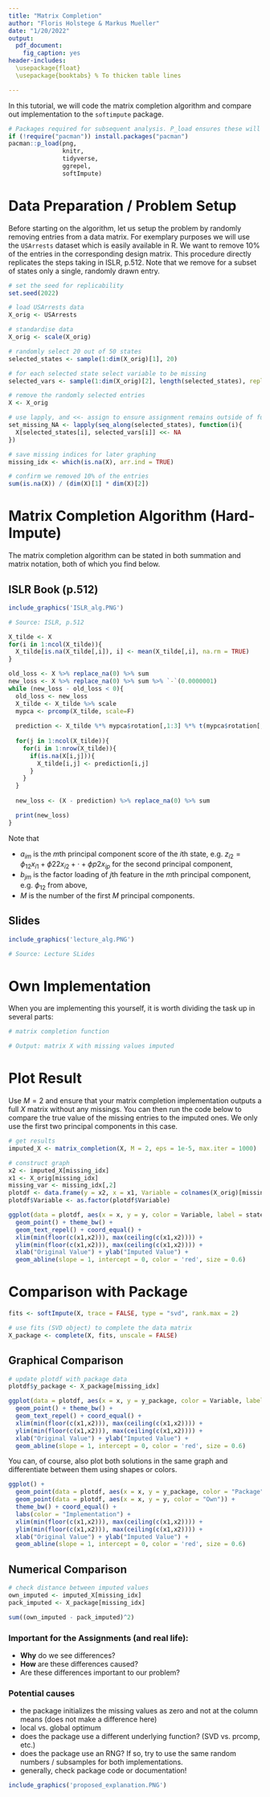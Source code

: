 ```yaml
---
title: "Matrix Completion"
author: "Floris Holstege & Markus Mueller"
date: "1/20/2022"
output:
  pdf_document:
    fig_caption: yes
header-includes: 
  \usepackage{float} 
  \usepackage{booktabs} % To thicken table lines

---
```

In this tutorial, we will code the matrix completion algorithm and compare out implementation to the `softimpute` package.



```r
# Packages required for subsequent analysis. P_load ensures these will be installed and loaded. 
if (!require("pacman")) install.packages("pacman")
pacman::p_load(png,
               knitr,
               tidyverse,
               ggrepel,
               softImpute)
```

# Data Preparation / Problem Setup

Before starting on the algorithm, let us setup the problem by randomly removing entries from a data matrix. For exemplary purposes we will use the `USArrests` dataset which is easily available in R. We want to remove 10% of the entries in the corresponding design matrix. This procedure directly replicates the steps taking in ISLR, p.512. Note that we remove for a subset of states only a single, randomly drawn entry.

```r
# set the seed for replicability
set.seed(2022)

# load USArrests data
X_orig <- USArrests

# standardise data
X_orig <- scale(X_orig)

# randomly select 20 out of 50 states
selected_states <- sample(1:dim(X_orig)[1], 20)

# for each selected state select variable to be missing
selected_vars <- sample(1:dim(X_orig)[2], length(selected_states), replace = TRUE)

# remove the randomly selected entries
X <- X_orig

# use lapply, and <<- assign to ensure assignment remains outside of function
set_missing_NA <- lapply(seq_along(selected_states), function(i){
  X[selected_states[i], selected_vars[i]] <<- NA
})

# save missing indices for later graphing
missing_idx <- which(is.na(X), arr.ind = TRUE)

# confirm we removed 10% of the entries
sum(is.na(X)) / (dim(X)[1] * dim(X)[2])
```


# Matrix Completion Algorithm (Hard-Impute)

The matrix completion algorithm can be stated in both summation and matrix notation, both of which you find below.

## ISLR Book (p.512)

```r
include_graphics('ISLR_alg.PNG')

# Source: ISLR, p.512
```

```r
X_tilde <- X
for(i in 1:ncol(X_tilde)){
  X_tilde[is.na(X_tilde[,i]), i] <- mean(X_tilde[,i], na.rm = TRUE)
}

old_loss <- X %>% replace_na(0) %>% sum
new_loss <- X %>% replace_na(0) %>% sum %>% `-`(0.0000001)
while (new_loss - old_loss < 0){
  old_loss <- new_loss
  X_tilde <- X_tilde %>% scale
  mypca <- prcomp(X_tilde, scale=F)
  
  prediction <- X_tilde %*% mypca$rotation[,1:3] %*% t(mypca$rotation[,1:3])
    
  for(j in 1:ncol(X_tilde)){
    for(i in 1:nrow(X_tilde)){
      if(is.na(X[i,j])){
        X_tilde[i,j] <- prediction[i,j]
      }
    }
  }
  
  new_loss <- (X - prediction) %>% replace_na(0) %>% sum

  print(new_loss)
}


```

Note that

- $a_{im}$ is the $m$th principal component score of the $i$th state, e.g. $z_{i2} = \phi_{12} x_{i1} + \phi{22} x_{i2} + \cdot + \phi{p2} x_{ip}$ for the second principal component,
- $b_{jm}$ is the factor loading of $j$th feature in the $m$th principal component, e.g. $\phi_{12}$ from above,
- $M$ is the number of the first $M$ principal components.

## Slides

```r
include_graphics('lecture_alg.PNG')

# Source: Lecture SLides
```


# Own Implementation

When you are implementing this yourself, it is worth dividing the task up in several parts:

\begin{itemize}
  \item Create an $X$ where the missing values are replaced with the respective column mean
  \item Create a while loop in which for each iteration:
      \item Calculate the rank $r$ approximation of $X$ with PCA (or SVD)
      \item Update the imputations in $X$
      \item Update the objective function
\end{itemize}


```r
# matrix completion function

# Output: matrix X with missing values imputed
```

# Plot Result

Use $M = 2$ and ensure that your matrix completion implementation outputs a full $X$ matrix without any missings. You can then run the code below to compare the true value of the missing entries to the imputed ones. We only use the first two principal components in this case.

```r
# get results
imputed_X <- matrix_completion(X, M = 2, eps = 1e-5, max.iter = 1000)

# construct graph
x2 <- imputed_X[missing_idx]
x1 <- X_orig[missing_idx]
missing_var <- missing_idx[,2]
plotdf <- data.frame(y = x2, x = x1, Variable = colnames(X_orig)[missing_var], state = rownames(missing_idx))
plotdf$Variable <- as.factor(plotdf$Variable)

ggplot(data = plotdf, aes(x = x, y = y, color = Variable, label = state)) + 
  geom_point() + theme_bw() + 
  geom_text_repel() + coord_equal() +
  xlim(min(floor(c(x1,x2))), max(ceiling(c(x1,x2)))) + 
  ylim(min(floor(c(x1,x2))), max(ceiling(c(x1,x2)))) + 
  xlab("Original Value") + ylab("Imputed Value") +
  geom_abline(slope = 1, intercept = 0, color = 'red', size = 0.6)
```


# Comparison with Package

```r
fits <- softImpute(X, trace = FALSE, type = "svd", rank.max = 2)

# use fits (SVD object) to complete the data matrix
X_package <- complete(X, fits, unscale = FALSE)
```


## Graphical Comparison

```r
# update plotdf with package data
plotdf$y_package <- X_package[missing_idx]

ggplot(data = plotdf, aes(x = x, y = y_package, color = Variable, label = state)) + 
  geom_point() + theme_bw() + 
  geom_text_repel() + coord_equal() +
  xlim(min(floor(c(x1,x2))), max(ceiling(c(x1,x2)))) + 
  ylim(min(floor(c(x1,x2))), max(ceiling(c(x1,x2)))) + 
  xlab("Original Value") + ylab("Imputed Value") +
  geom_abline(slope = 1, intercept = 0, color = 'red', size = 0.6)
```

You can, of course, also plot both solutions in the same graph and differentiate between them using shapes or colors.

```r
ggplot() + 
  geom_point(data = plotdf, aes(x = x, y = y_package, color = "Package")) + 
  geom_point(data = plotdf, aes(x = x, y = y, color = "Own")) +
  theme_bw() + coord_equal() +
  labs(color = "Implementation") +
  xlim(min(floor(c(x1,x2))), max(ceiling(c(x1,x2)))) + 
  ylim(min(floor(c(x1,x2))), max(ceiling(c(x1,x2)))) + 
  xlab("Original Value") + ylab("Imputed Value") +
  geom_abline(slope = 1, intercept = 0, color = 'red', size = 0.6)
```


## Numerical Comparison

```r
# check distance between imputed values
own_imputed <- imputed_X[missing_idx]
pack_imputed <- X_package[missing_idx]

sum((own_imputed - pack_imputed)^2)
```

### Important for the Assignments (and real life):

- **Why** do we see differences? 
- **How** are these differences caused?
- Are these differences important to our problem?


### Potential causes

- the package initializes the missing values as zero and not at the column means (does not make a difference here)
- local vs. global optimum
- does the package use a different underlying function? (SVD vs. prcomp, etc.)
- does the package use an RNG? If so, try to use the same random numbers / subsamples for both implementations.
- generally, check package code or documentation!

```r
include_graphics('proposed_explanation.PNG')

```

